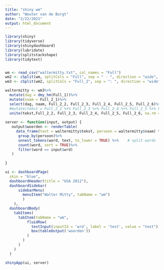 ---
title: "shiny wm"
author: "Wouter van de Burgt"
date: "2/22/2021"
output: html_document
---

```{r echo = FALSE}
library(shiny)
library(tidyverse)
library(shinydashboard)
library(lubridate)
library(splitstackshape)
library(tidytext)


wm <- read_csv("waltermitty.txt", col_names = "Full")
wm2 <- cSplit(wm, splitCols = "Full", sep = " - ", direction = "wide", drop = TRUE)
wm3 <- cSplit(wm2, splitCols = "Full_2", sep = ": ", direction = "wide", drop = T)

waltermitty <- wm3%>%
  mutate(dag = dmy_hm(Full_1))%>%
  mutate(naam = Full_2_1)%>%
  select(dag, naam, Full_2_2, Full_2_3, Full_2_4, Full_2_5, Full_2_6)%>%
  #mutate(tekst = Full_2_2 %+% Full_2_3 %+% Full_2_4 %+% Full_2_5 %+% Full2_6)%>%
  unite(tekst,Full_2_2, Full_2_3, Full_2_4, Full_2_5, Full_2_6, na.rm = TRUE)
  
server <- function(input, output) {
   output$woorden <- renderTable(
     data_frame(text = waltermitty$tekst, persoon = waltermitty$naam) %>%
      group_by(persoon)%>%
      unnest_tokens(word, text, to_lower = TRUE) %>%    # split words
      count(word, sort = TRUE)%>%
      filter(word == input$wrd)
   )
     
}

ui <- dashboardPage(
  skin = "blue",
  dashboardHeader(title = "USA 2012"),
  dashboardSidebar(
      sidebarMenu(
        menuItem("Walter Mitty", tabName = "wm")
        )
    ),
  dashboardBody(
    tabItems(
      tabItem(tabName = "wm",
          fluidRow(
            textInput(inputId = 'wrd', label = 'test', value = "test"),
            box(tableOutput('woorden'))
          )
        )
      )
    )
  )
```


```{r}
shinyApp(ui, server)
```

